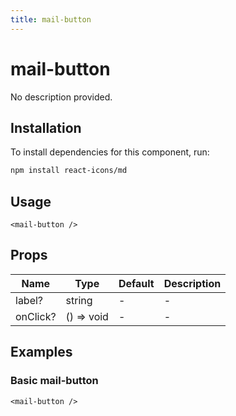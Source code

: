 ```yaml
---
title: mail-button
---
```


# mail-button

No description provided.

## Installation
To install dependencies for this component, run:
```bash
npm install react-icons/md
```

## Usage
```tsx
<mail-button />
```

## Props
| Name      | Type     | Default | Description                 |
|-----------|----------|---------|-----------------------------|
| label? | string | - | - |
| onClick? | () => void | - | - |

## Examples

### Basic mail-button
```tsx
<mail-button />
```


